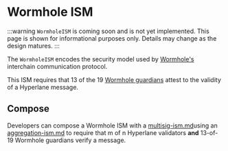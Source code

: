 # Wormhole ISM

:::warning
`WormholeISM` is coming soon and is not yet implemented. This page is shown for informational purposes only. Details may change as the design matures.
:::

The `WormholeISM` encodes the security model used by [Wormhole's](https://wormhole.com/) interchain communication protocol.

This ISM requires that 13 of the 19 [Wormhole guardians](https://wormhole.com/network/#guardians) attest to the validity of a Hyperlane message.

## Compose

Developers can compose a Wormhole ISM with a [multisig-ism.md](multisig-ISM.mdx "mention")using an [aggregation-ism.md](aggregation-ISM.mdx "mention") to require that m of n Hyperlane validators **and** 13-of-19 Wormhole guardians verify a message.
